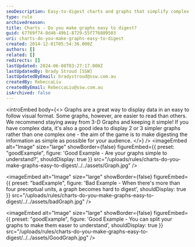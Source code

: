 ```yaml
---
seoDescription: Easy-to-digest charts and graphs that simplify complex data for your audience.
type: rule
archivedreason:
title: Charts - Do you make graphs easy to digest?
guid: 67769f74-8d46-49b1-8729-55f776809503
uri: charts-do-you-make-graphs-easy-to-digest
created: 2014-12-01T05:54:36.000Z
authors: []
related: []
redirects: []
lastUpdated: 2024-06-08T03:27:17.000Z
lastUpdatedBy: Brady Stroud [SSW]
lastUpdatedByEmail: bradystroud@ssw.com.au
createdBy: RebeccaLiu
createdByEmail: RebeccaLiu@ssw.com.au
isArchived: false
---
```


<introEmbed
  body={<>
Graphs are a great way to display data in an easy to follow visual format. Some graphs, however, are easier to read than others. We recommend staying away from 3-D Graphs and keeping it simple! If you have complex data, it's also a good idea to display 2 or 3 simpler graphs rather than one complex one - the aim of the game is to make digesting the information as simple as possible for your audience.
  </>}
/>
<imageEmbed
  alt="Image"
  size="large"
  showBorder={false}
  figureEmbed={{
    preset: "goodExample",
    figure: 'Good Example - Are your graphs simple to understand?',
    shouldDisplay: true
  }}
  src="/uploads/rules/charts-do-you-make-graphs-easy-to-digest/../../assets/Graph.jpg"
/>

<imageEmbed
  alt="Image"
  size="large"
  showBorder={false}
  figureEmbed={{
    preset: "badExample",
    figure: 'Bad Example - When there\'s more than four preceptual units, a graph becomes hard to digest',
    shouldDisplay: true
  }}
  src="/uploads/rules/charts-do-you-make-graphs-easy-to-digest/../../assets/badGraph.jpg"
/>

<imageEmbed
  alt="Image"
  size="large"
  showBorder={false}
  figureEmbed={{
    preset: "goodExample",
    figure: 'Good Example - You can split your graphs to make them easer to understand',
    shouldDisplay: true
  }}
  src="/uploads/rules/charts-do-you-make-graphs-easy-to-digest/../../assets/GoodGraph.jpg"
/>
